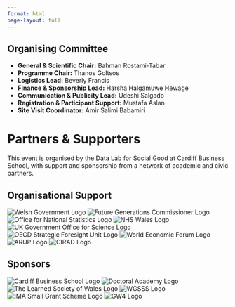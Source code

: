 ```yaml
---
format: html
page-layout: full 
---
```


```{=html}

<link rel="stylesheet" href="https://cdnjs.cloudflare.com/ajax/libs/font-awesome/6.4.0/css/all.min.css">

<div class="page-container">

    <!-- Organising Committee Card -->
    <div class="content-card">
        <h2>Organising Committee</h2>
        <ul>
            <li><strong>General & Scientific Chair:</strong> Bahman Rostami-Tabar</li>
            <li><strong>Programme Chair:</strong> Thanos Goltsos</li>
            <li><strong>Logistics Lead:</strong> Beverly Francis</li>
            <li><strong>Finance & Sponsorship Lead:</strong> Harsha Halgamuwe Hewage</li>
            <li><strong>Communication & Publicity Lead:</strong> Udeshi Salgado</li>
            <li><strong>Registration & Participant Support:</strong> Mustafa Aslan</li>
            <li><strong>Site Visit Coordinator:</strong> Amir Salimi Babamiri</li>
        </ul>
    </div>
    
    <!-- Partners & Supporters Section -->
    <div class="partners-section">
        <!-- Section Header from image -->
        <div class="section-header">
            <h1>Partners & Supporters</h1>
            <p>This event is organised by the Data Lab for Social Good at Cardiff Business School, with support and sponsorship from a network of academic and civic partners.</p>
        </div>

        <!-- Potential Organisational Support -->
        <div>
            <h2>Organisational Support</h2>
            <div class="partners-list">
                <img src="[https://placehold.co/160x50/FFFFFF/4A5568?text=Welsh+Government](https://placehold.co/160x50/FFFFFF/4A5568?text=Welsh+Government)" alt="Welsh Government Logo">
                <img src="[https://placehold.co/160x50/FFFFFF/4A5568?text=Future+Generations+Commissioner](https://placehold.co/160x50/FFFFFF/4A5568?text=Future+Generations+Commissioner)" alt="Future Generations Commissioner Logo">
                <img src="[https://placehold.co/160x50/FFFFFF/4A5568?text=Office+for+National+Statistics](https://placehold.co/160x50/FFFFFF/4A5568?text=Office+for+National+Statistics)" alt="Office for National Statistics Logo">
                <img src="[https://placehold.co/160x50/FFFFFF/4A5568?text=NHS+Wales](https://placehold.co/160x50/FFFFFF/4A5568?text=NHS+Wales)" alt="NHS Wales Logo">
                <img src="[https://placehold.co/160x50/FFFFFF/4A5568?text=UK+Government+Office+for+Science](https://placehold.co/160x50/FFFFFF/4A5568?text=UK+Government+Office+for+Science)" alt="UK Government Office for Science Logo">
                <img src="[https://placehold.co/160x50/FFFFFF/4A5568?text=OECD+Strategic+Foresight+Unit](https://placehold.co/160x50/FFFFFF/4A5568?text=OECD+Strategic+Foresight+Unit)" alt="OECD Strategic Foresight Unit Logo">
                <img src="[https://placehold.co/160x50/FFFFFF/4A5568?text=World+Economic+Forum](https://placehold.co/160x50/FFFFFF/4A5568?text=World+Economic+Forum)" alt="World Economic Forum Logo">
                <img src="[https://placehold.co/160x50/FFFFFF/4A5568?text=ARUP](https://placehold.co/160x50/FFFFFF/4A5568?text=ARUP)" alt="ARUP Logo">
                <img src="[https://placehold.co/160x50/FFFFFF/4A5568?text=CIRAD](https://placehold.co/160x50/FFFFFF/4A5568?text=CIRAD)" alt="CIRAD Logo">
            </div>
        </div>

        <!-- Sponsors -->
        <div>
            <h2>Sponsors</h2>
            <div class="partners-list">
                <img src="[https://placehold.co/160x50/FFFFFF/4A5568?text=Cardiff+Business+School](https://placehold.co/160x50/FFFFFF/4A5568?text=Cardiff+Business+School)" alt="Cardiff Business School Logo">
                <img src="[https://placehold.co/160x50/FFFFFF/4A5568?text=Doctoral+Academy](https://placehold.co/160x50/FFFFFF/4A5568?text=Doctoral+Academy)" alt="Doctoral Academy Logo">
                <img src="[https://placehold.co/160x50/FFFFFF/4A5568?text=The+Learned+Society+of+Wales](https://placehold.co/160x50/FFFFFF/4A5568?text=The+Learned+Society+of+Wales)" alt="The Learned Society of Wales Logo">
                <img src="[https://placehold.co/160x50/FFFFFF/4A5568?text=WGSSS](https://placehold.co/160x50/FFFFFF/4A5568?text=WGSSS)" alt="WGSSS Logo">
                <img src="httpsÃ://placehold.co/160x50/FFFFFF/4A5568?text=IMA+Small+Grant+Scheme" alt="IMA Small Grant Scheme Logo">
                <img src="[https://placehold.co/160x50/FFFFFF/4A5568?text=GW4](https://placehold.co/160x50/FFFFFF/4A5568?text=GW4)" alt="GW4 Logo">
            </div>
        </div>
    </div>

</div>



```